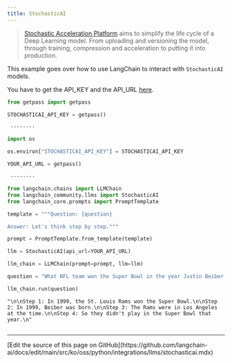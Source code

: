 ```yaml
---
title: StochasticAI
---
```


>[Stochastic Acceleration Platform](https://docs.stochastic.ai/docs/introduction/) aims to simplify the life cycle of a Deep Learning model. From uploading and versioning the model, through training, compression and acceleration to putting it into production.

This example goes over how to use LangChain to interact with `StochasticAI` models.

You have to get the API_KEY and the API_URL [here](https://app.stochastic.ai/workspace/profile/settings?tab=profile).

```python
from getpass import getpass

STOCHASTICAI_API_KEY = getpass()
```

```output
 ········
```

```python
import os

os.environ["STOCHASTICAI_API_KEY"] = STOCHASTICAI_API_KEY
```

```python
YOUR_API_URL = getpass()
```

```output
 ········
```

```python
from langchain.chains import LLMChain
from langchain_community.llms import StochasticAI
from langchain_core.prompts import PromptTemplate
```

```python
template = """Question: {question}

Answer: Let's think step by step."""

prompt = PromptTemplate.from_template(template)
```

```python
llm = StochasticAI(api_url=YOUR_API_URL)
```

```python
llm_chain = LLMChain(prompt=prompt, llm=llm)
```

```python
question = "What NFL team won the Super Bowl in the year Justin Beiber was born?"

llm_chain.run(question)
```

```output
"\n\nStep 1: In 1999, the St. Louis Rams won the Super Bowl.\n\nStep 2: In 1999, Beiber was born.\n\nStep 3: The Rams were in Los Angeles at the time.\n\nStep 4: So they didn't play in the Super Bowl that year.\n"
```

```python

```

---

<Callout icon="pen-to-square" iconType="regular">
  [Edit the source of this page on GitHub](https://github.com/langchain-ai/docs/edit/main/src/ko/oss/python/integrations/llms/stochasticai.mdx)
</Callout>
